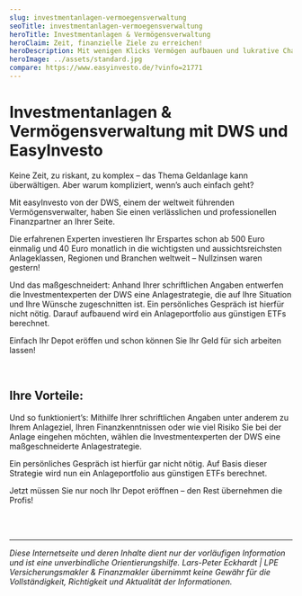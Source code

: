 ```yaml
---
slug: investmentanlagen-vermoegensverwaltung
seoTitle: investmentanlagen-vermoegensverwaltung
heroTitle: Investmentanlagen & Vermögensverwaltung
heroClaim: Zeit, finanzielle Ziele zu erreichen!
heroDescription: Mit wenigen Klicks Vermögen aufbauen und lukrative Chancen an den globalen Finanzmärkten nutzen? easyInvesto macht’s möglich. Mit der digitalen Vermögensverwaltung legen Sie Ihre Ersparnisse einfach, kostengünstig und rentabel an.
heroImage: ../assets/standard.jpg
compare: https://www.easyinvesto.de/?vinfo=21771
---
```


# Investmentanlagen & Vermögensverwaltung mit DWS und EasyInvesto 

Keine Zeit, zu riskant, zu komplex – das Thema Geldanlage kann überwältigen. Aber warum kompliziert, wenn’s auch einfach geht?

Mit easyInvesto von der DWS, einem der weltweit führenden Vermögensverwalter, haben Sie einen verlässlichen und professionellen Finanzpartner an Ihrer Seite. 

Die erfahrenen Experten investieren Ihr Erspartes schon ab 500 Euro einmalig und 40 Euro monatlich in die wichtigsten und aussichtsreichsten Anlageklassen, Regionen und Branchen weltweit – Nullzinsen waren gestern!

Und das maßgeschneidert: Anhand Ihrer schriftlichen Angaben entwerfen die Investmentexperten der DWS eine Anlagestrategie, die auf Ihre Situation und Ihre Wünsche zugeschnitten ist. Ein persönliches Gespräch ist hierfür nicht nötig. Darauf aufbauend wird ein Anlageportfolio aus günstigen ETFs berechnet. 

Einfach <Link to="https://www.easyinvesto.de/?vinfo=21771">Ihr Depot eröffen</Link> und schon können Sie Ihr Geld für sich arbeiten lassen!

<br />

## Ihre Vorteile:

<ExamplesBox>
	<Example title="Professionelle, fondbasierte Vermögensverwaltung mit langjähriger Erfahrung - kostengünstig dank ETFs!" number="01">
	</Example>
    <Example title="Einfache und übersichtliche Auswahl Ihrer individuelle Anlagestrategie mit weltweit investierter Geldanlage!" number="02">
	</Example>
    <Example title="Depoteröffnung bereits ab nur 50 Euro monatlich und nur 400 Euro Einmalanlage möglich - komplett online! " number="03">
	</Example>
</ExamplesBox>

Und so funktioniert’s: Mithilfe Ihrer schriftlichen Angaben unter anderem zu Ihrem Anlageziel, Ihren Finanzkenntnissen oder wie viel Risiko Sie bei der Anlage eingehen möchten, wählen die Investmentexperten der DWS eine maßgeschneiderte Anlagestrategie. 

Ein persönliches Gespräch ist hierfür gar nicht nötig. Auf Basis dieser Strategie wird nun ein Anlageportfolio aus günstigen ETFs berechnet. 

Jetzt müssen Sie nur noch <Link to="https://www.easyinvesto.de/?vinfo=21771">Ihr Depot eröffnen</Link> – den Rest übernehmen die Profis!

<br />
<br />

<ContactAndCompareBox />
<AwardBox />
<ProvenExpert />

---

_Diese Internetseite und deren Inhalte dient nur der vorläufigen Information und ist eine unverbindliche Orientierungshilfe. Lars-Peter Eckhardt | LPE Versicherungsmakler & Finanzmakler übernimmt keine Gewähr für die Vollständigkeit,
Richtigkeit und Aktualität der Informationen._
